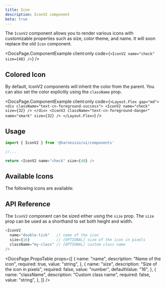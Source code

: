 ```yaml
---
title: Icon
description: IconV2 component
beta: true
---
```


The `IconV2` component allows you to render various icons with customizable properties such as size, color theme, and name. It will soon replace the old `Icon` component.


<DocsPage.ComponentExample
  client:only
  code={`<IconV2 name="check" size={48} />`}
/>

## Colored Icon

By default, IconV2 components will inherit the color from the parent. You can also set the color explicitly using the `className` prop.

<DocsPage.ComponentExample
  client:only
  code={`<Layout.Flex gap="md">
    <div className="text-cn-foreground-success">
      <IconV2 name="check" size={32} />
    </div>
    <IconV2 className="text-cn-foreground-danger" name="xmark" size={32} />
  </Layout.Flex>`}
/>

## Usage

```typescript jsx
import { IconV2 } from '@harnessio/ui/components'

//...

return <IconV2 name="check" size={48} />
```

## Available Icons

The following icons are available:

<div class="bg-cn-background-3 border p-3 max-h-[50vh] overflow-auto rounded">
  <IconGrid />
</div>

## API Reference

The `IconV2` component can be sized either using the `size` prop.
The `size` prop can be used as a shorthand to set both height and width.

```typescript jsx
<IconV2
  name="double-tick"   // name of the icon
  size={16}            // [OPTIONAL] size of the icon in pixels
  className="my-class" // [OPTIONAL] custom class name
/>
```

<DocsPage.PropsTable
  props={[
    {
      name: "name",
      description: "Name of the icon",
      required: true,
      value: "string",
    },
    {
      name: "size",
      description: "Size of the icon in pixels",
      required: false,
      value: "number",
      defaultValue: "16",
    },
    {
      name: "className",
      description: "Custom class name",
      required: false,
      value: "string",
    },
  ]}
/>
